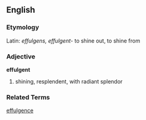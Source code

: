 == English ==
=== Etymology ===
Latin: ''effulgens, effulgent-'' to shine out, to shine from 

=== Adjective ===
'''effulgent'''
# shining, resplendent, with radiant splendor

=== Related Terms ===
[[effulgence]]